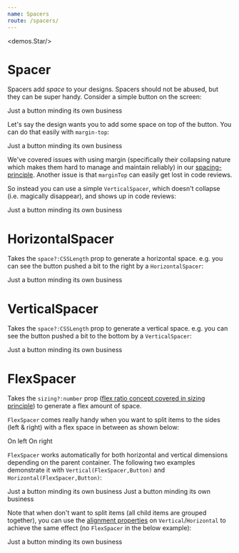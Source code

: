 ```yaml
---
name: Spacers
route: /spacers/
---
```



<demos.Star/>

# Spacer

Spacers add *space* to your designs. Spacers should not be abused, but they can be super handy. Consider a simple button on the screen: 

<Playground>
  <demos.Button>
    Just a button minding its own business
  </demos.Button>
</Playground>  

Let's say the design wants you to add some space on top of the button. You can do that easily with `margin-top`: 

<Playground>
  <demos.Button style={{marginTop: '25px'}}>
    Just a button minding its own business
  </demos.Button>
</Playground>  

We've covered issues with using margin (specifically their collapsing nature which makes them hard to manage and maintain reliably) in our [spacing-principle][principle-spacing]. Another issue is that `marginTop` can easily get lost in code reviews. 

So instead you can use a simple `VerticalSpacer`, which doesn't collapse (i.e. magically disappear), and shows up in code reviews: 

<Playground>
  <VerticalSpacer space={25}/>
  <demos.Button>
    Just a button minding its own business
  </demos.Button>
</Playground>  

# HorizontalSpacer
Takes the `space?:CSSLength` prop to generate a horizontal space. e.g. you can see the button pushed a bit to the right by a `HorizontalSpacer`: 

<Playground>
  <HorizontalSpacer space={25}/>
  <demos.Button>
    Just a button minding its own business
  </demos.Button>
</Playground>  

# VerticalSpacer
Takes the `space?:CSSLength` prop to generate a vertical space. e.g. you can see the button pushed a bit to the bottom by a `VerticalSpacer`: 

<Playground>
  <VerticalSpacer space={25}/>
  <demos.Button>
    Just a button minding its own business
  </demos.Button>
</Playground>  

# FlexSpacer 
Takes the `sizing?:number` prop ([flex ratio concept covered in sizing principle][principle-sizing]) to generate a flex amount of space.

`FlexSpacer` comes really handy when you want to split items to the sides (left & right) with a flex space in between as shown below:

<Playground>
  <Horizontal>
    <demos.Button>
      On left
    </demos.Button>
    <FlexSpacer/>
    <demos.Button>
      On right
    </demos.Button>
  </Horizontal>
</Playground>

`FlexSpacer` works automatically for both horizontal and vertical dimensions depending on the parent container. The following two examples demonstrate it with `Vertical(FlexSpacer,Button)` and `Horizontal(FlexSpacer,Button)`: 

<Playground>
  <Vertical height={100}>
    <FlexSpacer/>
    <demos.Button>
      Just a button minding its own business
    </demos.Button>
  </Vertical>
</Playground>

<Playground>
  <Horizontal>
    <FlexSpacer/>
    <demos.Button>
      Just a button minding its own business
    </demos.Button>
  </Horizontal>
</Playground>

Note that when don't want to split items (all child items are grouped together), you can use the [alignment properties][common-types] on `Vertical`/`Horizontal` to achieve the same effect (no `FlexSpacer` in the below example):

<Playground>
  <Horizontal horizontalAlign='right'>
    <demos.Button>
      Just a button minding its own business
    </demos.Button>
  </Horizontal>
</Playground>

[common-types]:../common-types/
[principle-spacing]:../principle-spacing/
[principle-sizing]:../principle-sizing/
